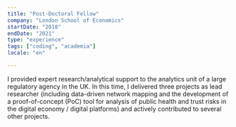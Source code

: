 ```yaml
---
title: "Post-Doctoral Fellow"
company: "London School of Economics"
startDate: "2018"
endDate: "2021"
type: "experience"
tags: ["coding", "academia"]
locale: "en"

---
```


I provided expert research/analytical support to the analytics unit of a large regulatory agency in the UK. In this time, I delivered three projects as lead researcher (including data-driven network mapping and the development of a proof-of-concept (PoC) tool for analysis of public health and trust risks in the digital economy / digital platforms) and actively contributed to several other projects.
